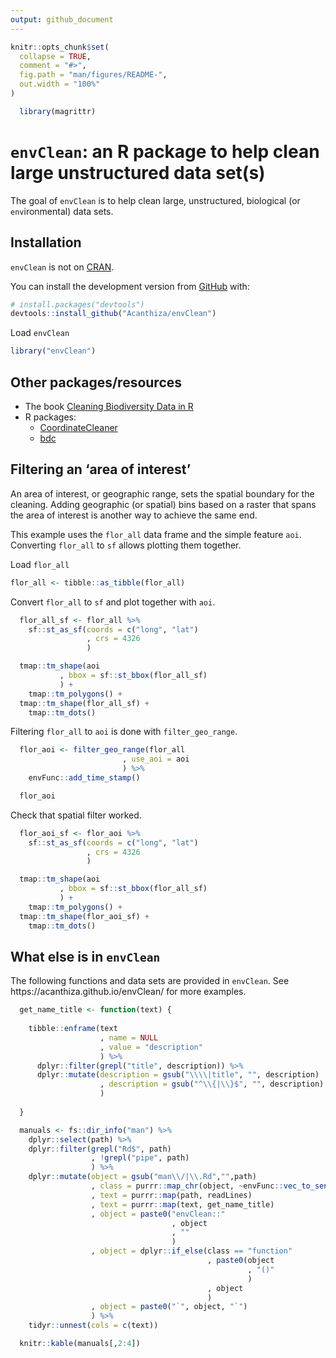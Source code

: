 ```yaml
---
output: github_document
---
```


<!-- README.md is generated from README.Rmd. Please edit that file -->

```r
knitr::opts_chunk$set(
  collapse = TRUE,
  comment = "#>",
  fig.path = "man/figures/README-",
  out.width = "100%"
)

  library(magrittr)

```

# `envClean`: an R package to help clean large unstructured data set(s)

<!-- badges: start -->
<!-- badges: end -->

The goal of `envClean` is to help clean large, unstructured, biological (or `env`ironmental) data sets.

## Installation

`envClean` is not on [CRAN](https://CRAN.R-project.org).

You can install the development version from [GitHub](https://github.com/) with:

``` r
# install.packages("devtools")
devtools::install_github("Acanthiza/envClean")
```

Load `envClean`

```r
library("envClean")
```

## Other packages/resources

* The book [Cleaning Biodiversity Data in R](https://cleaning-data-r.ala.org.au/)
* R packages:
    + [CoordinateCleaner](https://cran.r-project.org/web/packages/CoordinateCleaner/vignettes/Cleaning_GBIF_data_with_CoordinateCleaner.html)
    + [bdc](https://cran.r-project.org/web/packages/bdc/index.html)


## Filtering an 'area of interest'

An area of interest, or geographic range, sets the spatial boundary for the cleaning. Adding geographic (or spatial) bins based on a raster that spans the area of interest is another way to achieve the same end.

This example uses the `flor_all` data frame and the simple feature `aoi`. Converting `flor_all` to `sf` allows plotting them together.

Load `flor_all`

```r
flor_all <- tibble::as_tibble(flor_all)
```

Convert `flor_all` to `sf` and plot together with `aoi`.

```r

  flor_all_sf <- flor_all %>%
    sf::st_as_sf(coords = c("long", "lat")
                 , crs = 4326
                 )

  tmap::tm_shape(aoi
           , bbox = sf::st_bbox(flor_all_sf)
           ) +
    tmap::tm_polygons() +
  tmap::tm_shape(flor_all_sf) +
    tmap::tm_dots()

```

Filtering `flor_all` to `aoi` is done with `filter_geo_range`.

```r

  flor_aoi <- filter_geo_range(flor_all
                         , use_aoi = aoi
                         ) %>%
    envFunc::add_time_stamp()

  flor_aoi

```

Check that spatial filter worked.

```r

  flor_aoi_sf <- flor_aoi %>%
    sf::st_as_sf(coords = c("long", "lat")
                 , crs = 4326
                 )

  tmap::tm_shape(aoi
           , bbox = sf::st_bbox(flor_all_sf)
           ) +
    tmap::tm_polygons() +
  tmap::tm_shape(flor_aoi_sf) +
    tmap::tm_dots()

```

## What else is in `envClean`

The following functions and data sets are provided in `envClean`. See https://acanthiza.github.io/envClean/ for more examples.

```r

  get_name_title <- function(text) {
    
    tibble::enframe(text
                    , name = NULL
                    , value = "description"
                    ) %>%
      dplyr::filter(grepl("title", description)) %>%
      dplyr::mutate(description = gsub("\\\\|title", "", description)
                    , description = gsub("^\\{|\\}$", "", description)
                    )
    
  }

  manuals <- fs::dir_info("man") %>%
    dplyr::select(path) %>%
    dplyr::filter(grepl("Rd$", path)
                  , !grepl("pipe", path)
                  ) %>%
    dplyr::mutate(object = gsub("man\\/|\\.Rd","",path)
                  , class = purrr::map_chr(object, ~envFunc::vec_to_sentence(class(get(.))))
                  , text = purrr::map(path, readLines)
                  , text = purrr::map(text, get_name_title)
                  , object = paste0("envClean::"
                                    , object
                                    , ""
                                    )
                  , object = dplyr::if_else(class == "function"
                                            , paste0(object
                                                     , "()"
                                                     )
                                            , object
                                            )
                  , object = paste0("`", object, "`")
                  ) %>%
    tidyr::unnest(cols = c(text))

  knitr::kable(manuals[,2:4])

```




